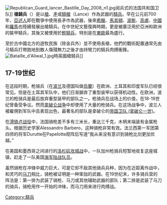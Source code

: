 [[File:Republican_Guard_lancer_Bastille_Day_2008_n1.jpg|thumb]]阅兵式的法国共和国卫队]]
'''槍騎兵'''（{{lang-en|Lancer}}）是以[[槍|槍]]、[[矛|矛]]或[[騎槍|騎槍]]（Lance）作為武器的[[騎兵|騎兵]]。早在公元前700年，[[亞述人|亞述人]]即在戰爭中使用長矛作為武器，後來[[希臘|希臘]]、[[馬其頓|馬其頓]]、[[波斯|波斯]]、[[高盧|高盧]]、[[中國|中國]]和[[羅馬|羅馬]]也陸續發展出槍騎兵。在中世紀文藝復興時期，更是被廣泛用於亞洲和歐洲的裝甲騎兵，其後又被使用於[[輕騎兵|輕騎兵]]，特別是在[[東歐|東歐]]最為盛行。

至於古中國北方的遊牧民族（除金兵外）並不使用長槍，他們的戰術配置通常先由弓騎兵打帶跑地到敵人傷殘無力之後才由持彎刀的騎兵肉搏衝鋒。
[[File:Bataille_d'Aliwal_1.jpg|thumb]]時英國槍騎兵]]

==17-19世纪==
在这段时期，枪骑兵（在[[波兰|波兰]]及德国叫做[[烏蘭_(騎兵)|烏蘭]]）在欧洲、土耳其和印度军队已经很常见。但是在土耳其军队中，他们日渐摒弃了重型装甲以获得机动性。在欧洲，波兰的枪骑兵是最后放弃重型装甲的部队之一。枪骑兵在战场上的价值，在18-19世纪曾备受争议。然而[[拿破仑战争|拿破仑战争]]中却使用了大量的枪骑兵。在这场战争中，波兰人被雇佣到军队中且表现出色，最著名的部队是拿破仑的[[帝国卫队_(拿破仑一世)|帝国卫队 (拿破仑一世)]]。

在[[滑铁卢战役|滑铁卢战役]]中，法国骑枪差不多有三米长，重达三千克，木柄末端装有金属枪头。根据历史学家Alessandro Barbero，这种骑枪非常有效。法兰西第一军团第四师的将军Durutte在Papelotte观阵后写道“我从来没有意识到骑枪比剑更加优越。”

在美国和墨西哥之间进行的[[洛杉矶攻城战|洛杉矶攻城战]]中，一队加州枪骑兵短暂地收复这座城镇，赶走了一队美国[[海军陆战队员|海军陆战队员]]。

虽然骑枪在冲锋中威力巨大，可是它却不敌其他骑兵兵种，因为在近距离作战中，和灵巧的[[马刀|马刀]]相比，骑枪被证明是一种笨拙的武器。在19世纪末，许多骑兵营的阵法是：第一排为武装了骑枪、马刀或其他辅助武器的部队；第二排是武装了马刀的骑兵，骑枪用作一开始的冲锋，而马刀用来进行肉搏战。

[[Category:騎兵|Category:騎兵]]